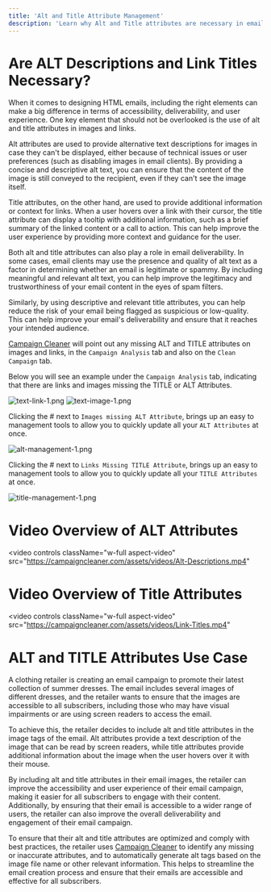 ```yaml
---
title: 'Alt and Title Attribute Management'
description: 'Learn why Alt and Title attributes are necessary in email and how they can improve the accessibility and deliverability of your email content.'
---
```

# Are ALT Descriptions and Link Titles Necessary?

When it comes to designing HTML emails, including the right elements can make a big difference in terms of accessibility, deliverability, and user experience. One key element that should not be overlooked is the use of alt and title attributes in images and links.

Alt attributes are used to provide alternative text descriptions for images in case they can't be displayed, either because of technical issues or user preferences (such as disabling images in email clients). By providing a concise and descriptive alt text, you can ensure that the content of the image is still conveyed to the recipient, even if they can't see the image itself.

Title attributes, on the other hand, are used to provide additional information or context for links. When a user hovers over a link with their cursor, the title attribute can display a tooltip with additional information, such as a brief summary of the linked content or a call to action. This can help improve the user experience by providing more context and guidance for the user.

Both alt and title attributes can also play a role in email deliverability. In some cases, email clients may use the presence and quality of alt text as a factor in determining whether an email is legitimate or spammy. By including meaningful and relevant alt text, you can help improve the legitimacy and trustworthiness of your email content in the eyes of spam filters.

Similarly, by using descriptive and relevant title attributes, you can help reduce the risk of your email being flagged as suspicious or low-quality. This can help improve your email's deliverability and ensure that it reaches your intended audience.

[Campaign Cleaner](https://campaigncleaner.com/) will point out any missing ALT and TITLE attributes on images and links, in the `Campaign Analysis` tab and also on the `Clean Campaign` tab.

Below you will see an example under the `Campaign Analysis` tab, indicating that there are links and images missing the TITLE or ALT Attributes. 

![text-link-1.png](/images/oversized-images-2.png)
![text-image-1.png](/images/broken-links-2.png)

Clicking the # next to `Images missing ALT Attribute`, brings up an easy to management tools to allow you to quickly update all your `ALT Attributes` at once.


![alt-management-1.png](/images/alt-management-1.png)

Clicking the # next to `Links Missing TITLE Attribute`, brings up an easy to management tools to allow you to quickly update all your `TITLE Attributes` at once.

![title-management-1.png](/images/title-management-1.png)

# Video Overview of ALT Attributes

<video
  controls
  className="w-full aspect-video"
  src="https://campaigncleaner.com/assets/videos/Alt-Descriptions.mp4"
></video>


# Video Overview of Title Attributes

<video
  controls
  className="w-full aspect-video"
  src="https://campaigncleaner.com/assets/videos/Link-Titles.mp4"
></video>


# ALT and TITLE Attributes Use Case
<Note>
A clothing retailer is creating an email campaign to promote their latest collection of summer dresses. The email includes several images of different dresses, and the retailer wants to ensure that the images are accessible to all subscribers, including those who may have visual impairments or are using screen readers to access the email.
 
To achieve this, the retailer decides to include alt and title attributes in the image tags of the email. Alt attributes provide a text description of the image that can be read by screen readers, while title attributes provide additional information about the image when the user hovers over it with their mouse.
 
By including alt and title attributes in their email images, the retailer can improve the accessibility and user experience of their email campaign, making it easier for all subscribers to engage with their content. Additionally, by ensuring that their email is accessible to a wider range of users, the retailer can also improve the overall deliverability and engagement of their email campaign.

To ensure that their alt and title attributes are optimized and comply with best practices, the retailer uses [Campaign Cleaner](https://campaigncleaner.com/) to identify any missing or inaccurate attributes, and to automatically generate alt tags based on the image file name or other relevant information. This helps to streamline the email creation process and ensure that their emails are accessible and effective for all subscribers.
</Note>
